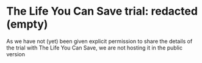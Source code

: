 # The Life You Can Save trial: redacted (empty)

As we have not (yet) been given explicit permission to share the details of the trial with The Life You Can Save, we are not hosting it in the public version

